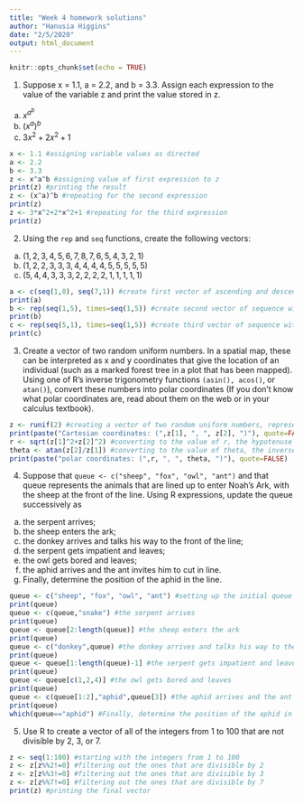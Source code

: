 ```yaml
---
title: "Week 4 homework solutions"
author: "Hanusia Higgins"
date: "2/5/2020"
output: html_document
---
```


```r
knitr::opts_chunk$set(echo = TRUE)
```

1. Suppose x = 1.1, a = 2.2, and b = 3.3. Assign each expression to the value of the variable z and print the value stored in z.  
a. $x^{a^b}$  
b. $(x^a)^b$  
c. $3x^2+2x^2+1$  


```r
x <- 1.1 #assigning variable values as directed
a <- 2.2
b <- 3.3
z <- x^a^b #assigning value of first expression to z
print(z) #printing the result
z <- (x^a)^b #repeating for the second expression
print(z)
z <- 3*x^2+2*x^2+1 #repeating for the third expression
print(z)
```


2. Using the `rep` and `seq` functions, create the following vectors:  
a. $(1,2,3,4,5,6,7,8,7,6,5,4,3,2,1)$  
b. $(1,2,2,3,3,3,4,4,4,4,5,5,5,5,5)$  
c. $(5,4,4,3,3,3,2,2,2,2,1,1,1,1,1)$  

```r
a <- c(seq(1,8), seq(7,1)) #create first vector of ascending and descending sequences
print(a)
b <- rep(seq(1,5), times=seq(1,5)) #create second vector of sequence with each number n repeated n times
print(b)
c <- rep(seq(5,1), times=seq(1,5)) #create third vector of sequence with each number repeated the number of times of the sequence in reverse
print(c)
```

3. Create a vector of two random uniform numbers. In a spatial map, these can be interpreted as x and y coordinates that give the location of an individual (such as a marked forest tree in a plot that has been mapped). Using one of R’s inverse trigonometry functions `(asin(), acos()`, or `atan()`), convert these numbers into polar coordinates (If you don’t know what polar coordinates are, read about them on the web or in your calculus textbook).
```r
z <- runif(2) #creating a vector of two random uniform numbers, representing x and y
print(paste("Cartesian coordinates: (",z[1], ", ", z[2], ")"), quote=FALSE)
r <- sqrt(z[1]^2+z[2]^2) #converting to the value of r, the hypotenuse of the triangle formed by x and y
theta <- atan(z[2]/z[1]) #converting to the value of theta, the inverse tangent of y/x
print(paste("polar coordinates: (",r, ", ", theta, ")"), quote=FALSE)
```

4. Suppose that `queue <- c("sheep", "fox", "owl", "ant")` and that queue represents the animals that are lined up to enter Noah’s Ark, with the sheep at the front of the line. Using R expressions, update the queue successively as  
  a. the serpent arrives;  
  b. the sheep enters the ark;  
  c. the donkey arrives and talks his way to the front of the line;  
  d. the serpent gets impatient and leaves;  
  e. the owl gets bored and leaves;  
  f. the aphid arrives and the ant invites him to cut in line.  
  g. Finally, determine the position of the aphid in the line.  

```r
queue <- c("sheep", "fox", "owl", "ant") #setting up the initial queue
print(queue)
queue <- c(queue,"snake") #the serpent arrives
print(queue)
queue <- queue[2:length(queue)] #the sheep enters the ark
print(queue)
queue <- c("donkey",queue) #the donkey arrives and talks his way to the front of the line
print(queue)
queue <- queue[1:length(queue)-1] #the serpent gets impatient and leaves
print(queue)
queue <- queue[c(1,2,4)] #the owl gets bored and leaves
print(queue)
queue <- c(queue[1:2],"aphid",queue[3]) #the aphid arrives and the ant invites him to cut in line.
print(queue)
which(queue=="aphid") #Finally, determine the position of the aphid in the line
```

5. Use R to create a vector of all of the integers from 1 to 100 that are not divisible by 2, 3, or 7.

```r
z <- seq(1:100) #starting with the integers from 1 to 100
z <- z[z%%2!=0] #filtering out the ones that are divisible by 2
z <- z[z%%3!=0] #filtering out the ones that are divisible by 3
z <- z[z%%7!=0] #filtering out the ones that are divisible by 7
print(z) #printing the final vector
```





